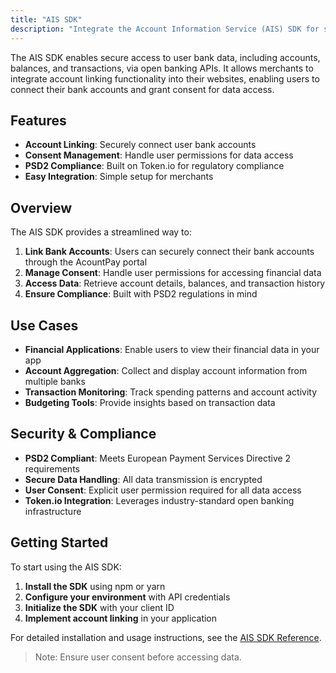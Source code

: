 ```yaml
---
title: "AIS SDK"
description: "Integrate the Account Information Service (AIS) SDK for secure bank data access."
---
```

The AIS SDK enables secure access to user bank data, including accounts, balances, and transactions, via open banking APIs. It allows merchants to integrate account linking functionality into their websites, enabling users to connect their bank accounts and grant consent for data access.

## Features

- **Account Linking**: Securely connect user bank accounts
- **Consent Management**: Handle user permissions for data access
- **PSD2 Compliance**: Built on Token.io for regulatory compliance
- **Easy Integration**: Simple setup for merchants

## Overview

The AIS SDK provides a streamlined way to:

1. **Link Bank Accounts**: Users can securely connect their bank accounts through the AcountPay portal
2. **Manage Consent**: Handle user permissions for accessing financial data
3. **Access Data**: Retrieve account details, balances, and transaction history
4. **Ensure Compliance**: Built with PSD2 regulations in mind

## Use Cases

- **Financial Applications**: Enable users to view their financial data in your app
- **Account Aggregation**: Collect and display account information from multiple banks
- **Transaction Monitoring**: Track spending patterns and account activity
- **Budgeting Tools**: Provide insights based on transaction data

## Security & Compliance

- **PSD2 Compliant**: Meets European Payment Services Directive 2 requirements
- **Secure Data Handling**: All data transmission is encrypted
- **User Consent**: Explicit user permission required for all data access
- **Token.io Integration**: Leverages industry-standard open banking infrastructure

## Getting Started

To start using the AIS SDK:

1. **Install the SDK** using npm or yarn
2. **Configure your environment** with API credentials
3. **Initialize the SDK** with your client ID
4. **Implement account linking** in your application

For detailed installation and usage instructions, see the [AIS SDK Reference](/sdk/install_ais_sdk).

> Note: Ensure user consent before accessing data.
